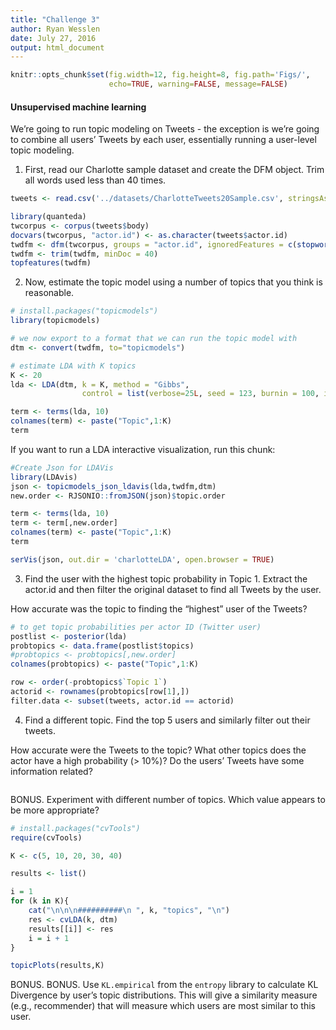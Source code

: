 ```yaml
---
title: "Challenge 3"
author: Ryan Wesslen
date: July 27, 2016
output: html_document
---
```


```r
knitr::opts_chunk$set(fig.width=12, fig.height=8, fig.path='Figs/',
                      echo=TRUE, warning=FALSE, message=FALSE)
```

#### Unsupervised machine learning

We're going to run topic modeling on Tweets - the exception is we're going to combine all users' Tweets by each user, essentially running a user-level topic modeling.

1. First, read our Charlotte sample dataset and create the DFM object. Trim all words used less than 40 times.

```r
tweets <- read.csv('../datasets/CharlotteTweets20Sample.csv', stringsAsFactors=F)

library(quanteda)
twcorpus <- corpus(tweets$body)
docvars(twcorpus, "actor.id") <- as.character(tweets$actor.id) 
twdfm <- dfm(twcorpus, groups = "actor.id", ignoredFeatures = c(stopwords("english"), "t.co", "https", "rt", "amp", "http", "t.c", "can", "u"), removeTwitter = TRUE, ngrams=c(1,2))
twdfm <- trim(twdfm, minDoc = 40)
topfeatures(twdfm)
```

2. Now, estimate the topic model using a number of topics that you think is reasonable. 

```r
# install.packages("topicmodels")
library(topicmodels)

# we now export to a format that we can run the topic model with
dtm <- convert(twdfm, to="topicmodels")

# estimate LDA with K topics
K <- 20
lda <- LDA(dtm, k = K, method = "Gibbs", 
                control = list(verbose=25L, seed = 123, burnin = 100, iter = 500))

term <- terms(lda, 10)
colnames(term) <- paste("Topic",1:K)
term
```

If you want to run a LDA interactive visualization, run this chunk:

```r
#Create Json for LDAVis
library(LDAvis)
json <- topicmodels_json_ldavis(lda,twdfm,dtm)
new.order <- RJSONIO::fromJSON(json)$topic.order

term <- terms(lda, 10)
term <- term[,new.order]
colnames(term) <- paste("Topic",1:K)
term

serVis(json, out.dir = 'charlotteLDA', open.browser = TRUE)
```

3. Find the user with the highest topic probability in Topic 1. Extract the actor.id and then filter the original dataset to find all Tweets by the user.

How accurate was the topic to finding the "highest" user of the Tweets?

```r
# to get topic probabilities per actor ID (Twitter user)
postlist <- posterior(lda)
probtopics <- data.frame(postlist$topics)
#probtopics <- probtopics[,new.order]
colnames(probtopics) <- paste("Topic",1:K)

row <- order(-probtopics$`Topic 1`)
actorid <- rownames(probtopics[row[1],])
filter.data <- subset(tweets, actor.id == actorid)
```

4. Find a different topic. Find the top 5 users and similarly filter out their tweets. 

How accurate were the Tweets to the topic? What other topics does the actor have a high probability (> 10%)? Do the users' Tweets have some information related?

```r

```

BONUS. Experiment with different number of topics. Which value appears to be more appropriate?

```r
# install.packages("cvTools")
require(cvTools)

K <- c(5, 10, 20, 30, 40)

results <- list()

i = 1
for (k in K){
    cat("\n\n\n##########\n ", k, "topics", "\n")
    res <- cvLDA(k, dtm)
    results[[i]] <- res
    i = i + 1
}

topicPlots(results,K)
```

BONUS. BONUS. Use `KL.empirical` from the `entropy` library to calculate KL Divergence by user's topic distributions. This will give a similarity measure (e.g., recommender) that will measure which users are most similar to this user. 
